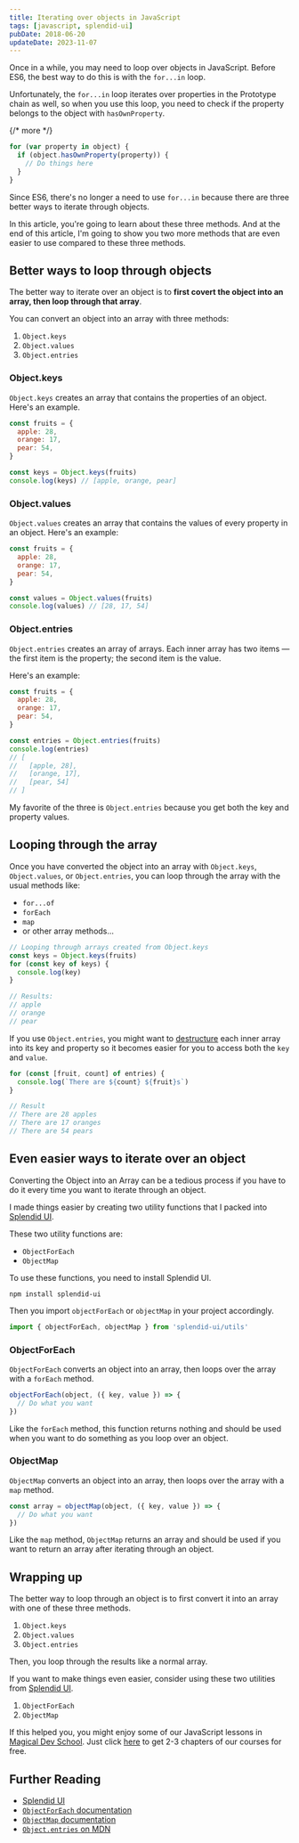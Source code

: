 ```yaml
---
title: Iterating over objects in JavaScript
tags: [javascript, splendid-ui]
pubDate: 2018-06-20
updateDate: 2023-11-07
---
```


Once in a while, you may need to loop over objects in JavaScript. Before ES6, the best way to do this is with the `for...in` loop.

Unfortunately, the `for...in` loop iterates over properties in the Prototype chain as well, so when you use this loop, you need to check if the property belongs to the object with `hasOwnProperty`.

{/* more */}

```js
for (var property in object) {
  if (object.hasOwnProperty(property)) {
    // Do things here
  }
}
```

Since ES6, there's no longer a need to use `for...in` because there are three better ways to iterate through objects.

In this article, you're going to learn about these three methods. And at the end of this article, I'm going to show you two more methods that are even easier to use compared to these three methods.

## Better ways to loop through objects

The better way to iterate over an object is to **first covert the object into an array, then loop through that array**.

You can convert an object into an array with three methods:

1. `Object.keys`
2. `Object.values`
3. `Object.entries`

### Object.keys

`Object.keys` creates an array that contains the properties of an object. Here's an example.

```js
const fruits = {
  apple: 28,
  orange: 17,
  pear: 54,
}

const keys = Object.keys(fruits)
console.log(keys) // [apple, orange, pear]
```

### Object.values

`Object.values` creates an array that contains the values of every property in an object. Here's an example:

```js
const fruits = {
  apple: 28,
  orange: 17,
  pear: 54,
}

const values = Object.values(fruits)
console.log(values) // [28, 17, 54]
```

### Object.entries

`Object.entries` creates an array of arrays. Each inner array has two items — the first item is the property; the second item is the value.

Here's an example:

```js
const fruits = {
  apple: 28,
  orange: 17,
  pear: 54,
}

const entries = Object.entries(fruits)
console.log(entries)
// [
//   [apple, 28],
//   [orange, 17],
//   [pear, 54]
// ]
```

My favorite of the three is `Object.entries` because you get both the key and property values.

## Looping through the array

Once you have converted the object into an array with `Object.keys`, `Object.values`, or `Object.entries`, you can loop through the array with the usual methods like:

- `for...of`
- `forEach`
- `map`
- or other array methods...

```js
// Looping through arrays created from Object.keys
const keys = Object.keys(fruits)
for (const key of keys) {
  console.log(key)
}

// Results:
// apple
// orange
// pear
```

If you use `Object.entries`, you might want to [destructure](/blog/es6) each inner array into its key and property so it becomes easier for you to access both the `key` and `value`.

```js
for (const [fruit, count] of entries) {
  console.log(`There are ${count} ${fruit}s`)
}

// Result
// There are 28 apples
// There are 17 oranges
// There are 54 pears
```

## Even easier ways to iterate over an object

Converting the Object into an Array can be a tedious process if you have to do it every time you want to iterate through an object.

I made things easier by creating two utility functions that I packed into [Splendid UI](https://splendid-ui.com).

These two utility functions are:

- `ObjectForEach`
- `ObjectMap`

To use these functions, you need to install Splendid UI.

```shell
npm install splendid-ui
```

Then you import `objectForEach` or `objectMap` in your project accordingly.

```js
import { objectForEach, objectMap } from 'splendid-ui/utils'
```

### ObjectForEach

`ObjectForEach` converts an object into an array, then loops over the array with a `forEach` method.

```js
objectForEach(object, ({ key, value }) => {
  // Do what you want
})
```

Like the `forEach` method, this function returns nothing and should be used when you want to do something as you loop over an object.

### ObjectMap

`ObjectMap` converts an object into an array, then loops over the array with a `map` method.

```js
const array = objectMap(object, ({ key, value }) => {
  // Do what you want
})
```

Like the `map` method, `ObjectMap` returns an array and should be used if you want to return an array after iterating through an object.

## Wrapping up

The better way to loop through an object is to first convert it into an array with one of these three methods.

1. `Object.keys`
2. `Object.values`
3. `Object.entries`

Then, you loop through the results like a normal array.

If you want to make things even easier, consider using these two utilities from [Splendid UI](https://splendid-ui.com/).

1. `ObjectForEach`
2. `ObjectMap`

If this helped you, you might enjoy some of our JavaScript lessons in [Magical Dev School](https://magicaldevschool.com). Just click [here](https://students.magicaldevschool.com) to get 2-3 chapters of our courses for free.

## Further Reading

- [Splendid UI](https://splendid-ui.com/)
- [`ObjectForEach` documentation](https://splendid-ui.com/javascript/object-for-each)
- [`ObjectMap` documentation](https://splendid-ui.com/javascript/object-map)
- [`Object.entries` on MDN](https://developer.mozilla.org/en-US/docs/Web/JavaScript/Reference/Global_Objects/Object/entries)
